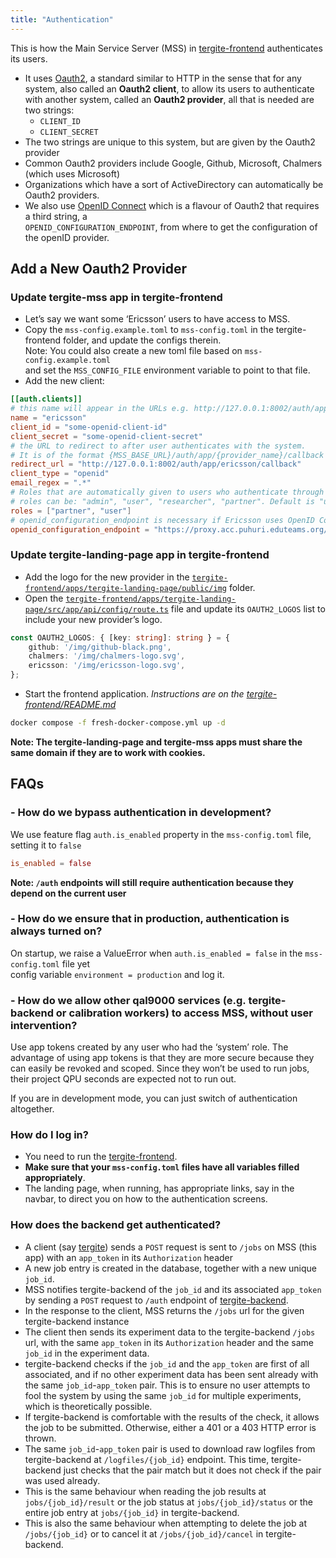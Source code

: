 ```yaml
---
title: "Authentication"
---
```


This is how the Main Service Server (MSS) in [tergite-frontend](https://github.com/tergite/tergite-frontend) 
authenticates its users.

- It uses [Oauth2](https://oauth.net/2/), a standard similar to HTTP in the sense that for any system,
  also called an **Oauth2 client**, to allow its users to authenticate with another system,
  called an **Oauth2 provider**, all that is needed are two strings:
  - `CLIENT_ID`
  - `CLIENT_SECRET`
- The two strings are unique to this system, but are given by the Oauth2 provider
- Common Oauth2 providers include Google, Github, Microsoft, Chalmers (which uses Microsoft)
- Organizations which have a sort of ActiveDirectory can automatically be Oauth2 providers.
- We also use [OpenID Connect]() which is a flavour of Oauth2 that requires a third string, a  
  `OPENID_CONFIGURATION_ENDPOINT`, from where to get the configuration of the openID provider.

## Add a New Oauth2 Provider

### Update tergite-mss app in tergite-frontend

- Let's say we want some 'Ericsson' users to have access to MSS.
- Copy the `mss-config.example.toml` to `mss-config.toml` in the tergite-frontend folder, and update the configs therein.  
  Note: You could also create a new toml file based on `mss-config.example.toml`  
  and set the `MSS_CONFIG_FILE` environment variable to point to that file.
- Add the new client:

```toml
[[auth.clients]]
# this name will appear in the URLs e.g. http://127.0.0.1:8002/auth/app/ericsson/...
name = "ericsson"
client_id = "some-openid-client-id"
client_secret = "some-openid-client-secret"
# the URL to redirect to after user authenticates with the system.
# It is of the format {MSS_BASE_URL}/auth/app/{provider_name}/callback
redirect_url = "http://127.0.0.1:8002/auth/app/ericsson/callback"
client_type = "openid"
email_regex = ".*"
# Roles that are automatically given to users who authenticate through Ericsson
# roles can be: "admin", "user", "researcher", "partner". Default is "user".
roles = ["partner", "user"]
# openid_configuration_endpoint is necessary if Ericsson uses OpenID Connect, otherwise ignore.
openid_configuration_endpoint = "https://proxy.acc.puhuri.eduteams.org/.well-known/openid-configuration"
```

### Update tergite-landing-page app in tergite-frontend

- Add the logo for the new provider in the [`tergite-frontend/apps/tergite-landing-page/public/img`](https://github.com/tergite/tergite-frontend/tree/main/apps/tergite-landing-page/public/img) folder.
- Open the [`tergite-frontend/apps/tergite-landing-page/src/app/api/config/route.ts`](../src/app/api/config/route.ts) file and update its `OAUTH2_LOGOS` list to include your new provider's logo.

```typescript
const OAUTH2_LOGOS: { [key: string]: string } = {
	github: '/img/github-black.png',
	chalmers: '/img/chalmers-logo.svg',
	ericsson: '/img/ericsson-logo.svg',
};
```

- Start the frontend application.
  _Instructions are on the [tergite-frontend/README.md](https://github.com/tergite/tergite-frontend/blob/main/README.md)_

```zsh
docker compose -f fresh-docker-compose.yml up -d
```

  **Note: The tergite-landing-page and tergite-mss apps must share the same domain if they are to work with cookies.**

## FAQs

### - How do we bypass authentication in development?

We use feature flag `auth.is_enabled` property in the `mss-config.toml` file, setting it to `false`

```toml
is_enabled = false
```

**Note: `/auth` endpoints will still require authentication because they depend on the current user**

### - How do we ensure that in production, authentication is always turned on?

On startup, we raise a ValueError when `auth.is_enabled = false` in the `mss-config.toml` file yet  
config variable `environment = production` and log it.

### - How do we allow other qal9000 services (e.g. tergite-backend or calibration workers) to access MSS, without user intervention?

Use app tokens created by any user who had the 'system' role.
The advantage of using app tokens is that they are more secure because they can easily be revoked and scoped.
Since they won't be used to run jobs, their project QPU seconds are expected not to run out.

If you are in development mode, you can just switch of authentication altogether.

### How do I log in?

- You need to run the [tergite-frontend](https://github.com/tergite/tergite-frontend).
- **Make sure that your `mss-config.toml` files have all variables filled appropriately**.
- The landing page, when running, has appropriate links, say in the navbar, to direct you on how to the authentication screens.

### How does the backend get authenticated?

- A client (say [tergite](https://github.com/tergite/tergite)) sends a `POST`
  request is sent to `/jobs` on MSS (this app) with an `app_token` in its `Authorization` header
- A new job entry is created in the database, together with a new unique `job_id`.
- MSS notifies tergite-backend of the `job_id` and its associated `app_token` by sending a `POST` request to `/auth` endpoint
  of [tergite-backend](https://github.com/tergite/tergite-backend).
- In the response to the client, MSS returns the `/jobs` url for the given tergite-backend instance
- The client then sends its experiment data to the tergite-backend `/jobs` url, with the same `app_token` in
  its `Authorization` header and the same `job_id` in the experiment data.
- tergite-backend checks if the `job_id` and the `app_token` are first of all associated, and if no other experiment data has
  been sent already with the same `job_id`-`app_token` pair. This is to ensure no user attempts to fool the system
  by using the same `job_id` for multiple experiments, which is theoretically possible.
- If tergite-backend is comfortable with the results of the check, it allows the job to be submitted. Otherwise, either a 401
  or a 403 HTTP error is thrown.
- The same `job_id`-`app_token` pair is used to download raw logfiles from tergite-backend at `/logfiles/{job_id}` endpoint.
  This time, tergite-backend just checks that the pair match but it does not check if the pair was used already.
- This is the same behaviour when reading the job results at `jobs/{job_id}/result`
  or the job status at `jobs/{job_id}/status` or the entire job entry at `jobs/{job_id}` in tergite-backend.
- This is also the same behaviour when attempting to delete the job at `/jobs/{job_id}` or to cancel it at
  `/jobs/{job_id}/cancel` in tergite-backend.

